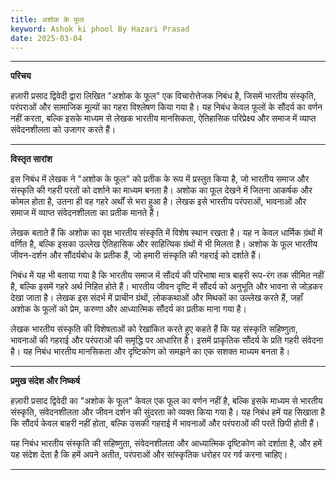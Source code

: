 ```yaml
---
title: अशोक के फूल
keyword: Ashok ki phool By Hazari Prasad
date: 2025-03-04
---
```


---

**परिचय**

हज़ारी प्रसाद द्विवेदी द्वारा लिखित "अशोक के फूल" एक विचारोत्तेजक निबंध है, जिसमें भारतीय संस्कृति, परंपराओं और सामाजिक मूल्यों का गहरा विश्लेषण किया गया है। यह निबंध केवल फूलों के सौंदर्य का वर्णन नहीं करता, बल्कि इसके माध्यम से लेखक भारतीय मानसिकता, ऐतिहासिक परिप्रेक्ष्य और समाज में व्याप्त संवेदनशीलता को उजागर करते हैं।

---

**विस्तृत सारांश**

इस निबंध में लेखक ने "अशोक के फूल" को प्रतीक के रूप में प्रस्तुत किया है, जो भारतीय समाज और संस्कृति की गहरी परतों को दर्शाने का माध्यम बनता है। अशोक का फूल देखने में जितना आकर्षक और कोमल होता है, उतना ही वह गहरे अर्थों से भरा हुआ है। लेखक इसे भारतीय परंपराओं, भावनाओं और समाज में व्याप्त संवेदनशीलता का प्रतीक मानते हैं।

लेखक बताते हैं कि अशोक का वृक्ष भारतीय संस्कृति में विशेष स्थान रखता है। यह न केवल धार्मिक ग्रंथों में वर्णित है, बल्कि इसका उल्लेख ऐतिहासिक और साहित्यिक ग्रंथों में भी मिलता है। अशोक के फूल भारतीय जीवन-दर्शन और सौंदर्यबोध के प्रतीक हैं, जो हमारी संस्कृति की गहराई को दर्शाते हैं।

निबंध में यह भी बताया गया है कि भारतीय समाज में सौंदर्य की परिभाषा मात्र बाहरी रूप-रंग तक सीमित नहीं है, बल्कि इसमें गहरे अर्थ निहित होते हैं। भारतीय जीवन दृष्टि में सौंदर्य को अनुभूति और भावना से जोड़कर देखा जाता है। लेखक इस संदर्भ में प्राचीन ग्रंथों, लोककथाओं और मिथकों का उल्लेख करते हैं, जहाँ अशोक के फूलों को प्रेम, करुणा और आध्यात्मिक सौंदर्य का प्रतीक माना गया है।

लेखक भारतीय संस्कृति की विशेषताओं को रेखांकित करते हुए कहते हैं कि यह संस्कृति सहिष्णुता, भावनाओं की गहराई और परंपराओं की समृद्धि पर आधारित है। इसमें प्राकृतिक सौंदर्य के प्रति गहरी संवेदना है। यह निबंध भारतीय मानसिकता और दृष्टिकोण को समझने का एक सशक्त माध्यम बनता है।

---

**प्रमुख संदेश और निष्कर्ष**

हज़ारी प्रसाद द्विवेदी का "अशोक के फूल" केवल एक फूल का वर्णन नहीं है, बल्कि इसके माध्यम से भारतीय संस्कृति, संवेदनशीलता और जीवन दर्शन की सुंदरता को व्यक्त किया गया है। यह निबंध हमें यह सिखाता है कि सौंदर्य केवल बाहरी नहीं होता, बल्कि उसकी गहराई में भावनाओं और परंपराओं की परतें छिपी होती हैं।

यह निबंध भारतीय संस्कृति की सहिष्णुता, संवेदनशीलता और आध्यात्मिक दृष्टिकोण को दर्शाता है, और हमें यह संदेश देता है कि हमें अपने अतीत, परंपराओं और सांस्कृतिक धरोहर पर गर्व करना चाहिए।

---
